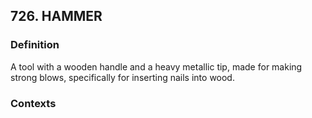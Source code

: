 ## 726. HAMMER
### Definition
A tool with a wooden handle and a heavy metallic tip, made for making strong blows, specifically for inserting nails into wood.

### Contexts


